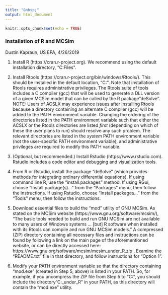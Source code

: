 ---
title: "&nbsp;"
output: html_document
---

```{r setup, include=FALSE}
knitr::opts_chunk$set(echo = TRUE)
```
### Installation of R and MCSim

Dustin Kapraun, US EPA, 4/26/2019

1)	Install R (https://cran.r-project.org). We recommend using the default installation directory, "C:\Program Files\R\". 

2)	Install Rtools (https://cran.r-project.org/bin/windows/Rtools/). This should be installed in the default location, "C:\Rtools\". Note that installation of Rtools requires administrative privileges. The Rtools suite of tools includes a C compiler (gcc) that will be used to generate a DLL version of a given MCSim model that can be called by the R package "deSolve". NOTE: Users of ACSLX may experience issues after installing Rtools because a directory containing an alternate C compiler (gcc) will be added to the PATH environment variable. Changing the ordering of the directories listed in the PATH environment variable such that either the ACSLX or the Rtools directories are listed *first* (depending on which of these the user plans to run) should resolve any such problem. The relevant directories are listed in the *system* PATH environment variable (not the user-specific PATH environment variable), and administrative privileges are required to modify this PATH variable.

3)	(Optional, but recommended.) Install Rstudio (https://www.rstudio.com). Rstudio includes a code editor and debugging and visualization tools.

4)	From R or Rstudio, install the package "deSolve" (which provides methods for integrating ordinary differential equations). If using command line R, use the "install.packages" method. If using RGui, choose "Install package(s)..." from the "Packages" menu, then follow the instructions. If using Rstudio, choose "Install packages..." from the "Tools" menu, then follow the instructions.

5)	Download essential files to build the "mod" utility of GNU MCSim. As stated on the MCSim website (https://www.gnu.org/software/mcsim/), "The basic tools needed to build and run GNU MCSim are not available to many users of Windows systems ... [but] R software when installed with its Rtools can compile and run GNU MCSim models." A compressed (ZIP) directory containing all necessary files and instructions can be found by following a link on the main page of the aforementioned website, or can be directly accessed here: https://www.gnu.org/software/mcsim/mcsim_under_R.zip . Examine the "README.txt" file in that directory, and follow instructions for "Option 1".

6)	Modify your PATH environment variable so that the directory containing "mod.exe" (created in Step 5, above) is listed in your PATH. So, for example, if you uncompress the ZIP file from Step 5 to "C:\", you should include the directory "C:\MCSim_under_R\mod" in your PATH, as this directory will contain the "mod.exe" utility.
